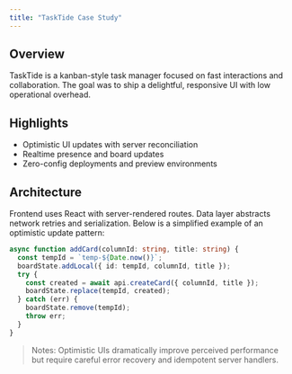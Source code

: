 ```yaml
---
title: "TaskTide Case Study"
---
```


## Overview
TaskTide is a kanban-style task manager focused on fast interactions and collaboration.
The goal was to ship a delightful, responsive UI with low operational overhead.

## Highlights
- Optimistic UI updates with server reconciliation
- Realtime presence and board updates
- Zero-config deployments and preview environments

## Architecture
Frontend uses React with server-rendered routes. Data layer abstracts network retries and
serialization. Below is a simplified example of an optimistic update pattern:

```ts
async function addCard(columnId: string, title: string) {
  const tempId = `temp-${Date.now()}`;
  boardState.addLocal({ id: tempId, columnId, title });
  try {
    const created = await api.createCard({ columnId, title });
    boardState.replace(tempId, created);
  } catch (err) {
    boardState.remove(tempId);
    throw err;
  }
}
```

> Notes: Optimistic UIs dramatically improve perceived performance but require careful
> error recovery and idempotent server handlers.
